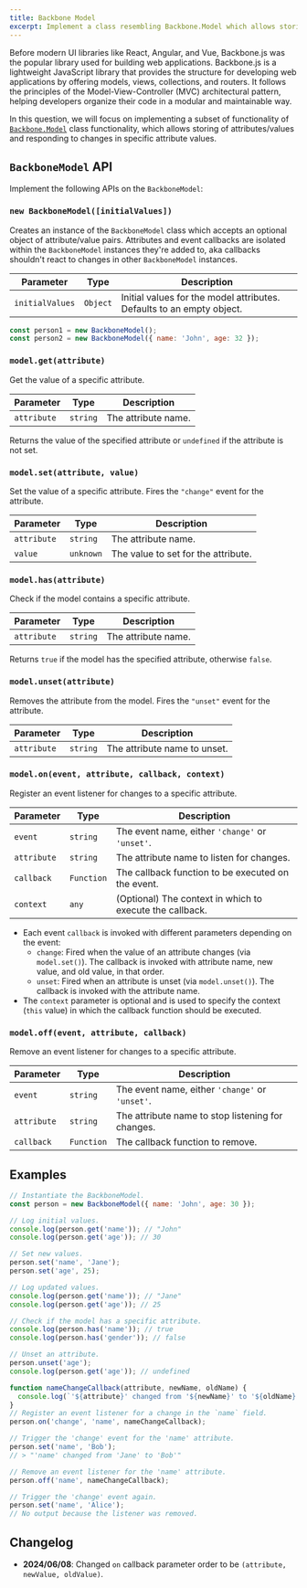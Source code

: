 ```yaml
---
title: Backbone Model
excerpt: Implement a class resembling Backbone.Model which allows storing of attributes/values and responding to changes in specific attribute values
---
```


Before modern UI libraries like React, Angular, and Vue, Backbone.js was the popular library used for building web applications. Backbone.js is a lightweight JavaScript library that provides the structure for developing web applications by offering models, views, collections, and routers. It follows the principles of the Model-View-Controller (MVC) architectural pattern, helping developers organize their code in a modular and maintainable way.

In this question, we will focus on implementing a subset of functionality of [`Backbone.Model`](https://backbonejs.org/#Model) class functionality, which allows storing of attributes/values and responding to changes in specific attribute values.

## `BackboneModel` API

Implement the following APIs on the `BackboneModel`:

### `new BackboneModel([initialValues])`

Creates an instance of the `BackboneModel` class which accepts an optional object of attribute/value pairs. Attributes and event callbacks are isolated within the `BackboneModel` instances they're added to, aka callbacks shouldn't react to changes in other `BackboneModel` instances.

| Parameter | Type | Description |
| --- | --- | --- |
| `initialValues` | `Object` | Initial values for the model attributes. Defaults to an empty object. |

```js
const person1 = new BackboneModel();
const person2 = new BackboneModel({ name: 'John', age: 32 });
```

### `model.get(attribute)`

Get the value of a specific attribute.

| Parameter   | Type     | Description         |
| ----------- | -------- | ------------------- |
| `attribute` | `string` | The attribute name. |

Returns the value of the specified attribute or `undefined` if the attribute is not set.

### `model.set(attribute, value)`

Set the value of a specific attribute. Fires the `"change"` event for the attribute.

| Parameter   | Type      | Description                         |
| ----------- | --------- | ----------------------------------- |
| `attribute` | `string`  | The attribute name.                 |
| `value`     | `unknown` | The value to set for the attribute. |

### `model.has(attribute)`

Check if the model contains a specific attribute.

| Parameter   | Type     | Description         |
| ----------- | -------- | ------------------- |
| `attribute` | `string` | The attribute name. |

Returns `true` if the model has the specified attribute, otherwise `false`.

### `model.unset(attribute)`

Removes the attribute from the model. Fires the `"unset"` event for the attribute.

| Parameter   | Type     | Description                  |
| ----------- | -------- | ---------------------------- |
| `attribute` | `string` | The attribute name to unset. |

### `model.on(event, attribute, callback, context)`

Register an event listener for changes to a specific attribute.

| Parameter | Type | Description |
| --- | --- | --- |
| `event` | `string` | The event name, either `'change'` or `'unset'`. |
| `attribute` | `string` | The attribute name to listen for changes. |
| `callback` | `Function` | The callback function to be executed on the event. |
| `context` | `any` | (Optional) The context in which to execute the callback. |

- Each event `callback` is invoked with different parameters depending on the event:
  - `change`: Fired when the value of an attribute changes (via `model.set()`). The callback is invoked with attribute name, new value, and old value, in that order.
  - `unset`: Fired when an attribute is unset (via `model.unset()`). The callback is invoked with the attribute name.
- The `context` parameter is optional and is used to specify the context (`this` value) in which the callback function should be executed.

### `model.off(event, attribute, callback)`

Remove an event listener for changes to a specific attribute.

| Parameter   | Type       | Description                                       |
| ----------- | ---------- | ------------------------------------------------- |
| `event`     | `string`   | The event name, either `'change'` or `'unset'`.   |
| `attribute` | `string`   | The attribute name to stop listening for changes. |
| `callback`  | `Function` | The callback function to remove.                  |

## Examples

```js
// Instantiate the BackboneModel.
const person = new BackboneModel({ name: 'John', age: 30 });

// Log initial values.
console.log(person.get('name')); // "John"
console.log(person.get('age')); // 30

// Set new values.
person.set('name', 'Jane');
person.set('age', 25);

// Log updated values.
console.log(person.get('name')); // "Jane"
console.log(person.get('age')); // 25

// Check if the model has a specific attribute.
console.log(person.has('name')); // true
console.log(person.has('gender')); // false

// Unset an attribute.
person.unset('age');
console.log(person.get('age')); // undefined

function nameChangeCallback(attribute, newName, oldName) {
  console.log(`'${attribute}' changed from '${newName}' to '${oldName}'`);
}
// Register an event listener for a change in the `name` field.
person.on('change', 'name', nameChangeCallback);

// Trigger the 'change' event for the 'name' attribute.
person.set('name', 'Bob');
// > "'name' changed from 'Jane' to 'Bob'"

// Remove an event listener for the 'name' attribute.
person.off('name', nameChangeCallback);

// Trigger the 'change' event again.
person.set('name', 'Alice');
// No output because the listener was removed.
```

## Changelog

- **2024/06/08**: Changed `on` callback parameter order to be `(attribute, newValue, oldValue)`.
